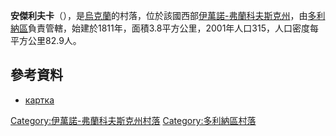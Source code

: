 {{coord|48|52|17|N|23|55|29|E|scale:30000|display=title}}

'''安傑利夫卡'''（{{lang-uk|Ангелівка}}），是[[烏克蘭|烏克蘭]]的村落，位於該國西部[[伊萬諾-弗蘭科夫斯克州|伊萬諾-弗蘭科夫斯克州]]，由[[多利納區|多利納區]]負責管轄，始建於1811年，面積3.8平方公里，2001年人口315，人口密度每平方公里82.9人。

==參考資料==
* [http://gska2.rada.gov.ua/pls/z7502/A005?rdat1=13.12.2009&rf7571=13522 картка]{{dead link|date=2017年12月 |bot=InternetArchiveBot |fix-attempted=yes }}

{{DEFAULTSORT:Ангелівка}}
[[Category:伊萬諾-弗蘭科夫斯克州村落|Category:伊萬諾-弗蘭科夫斯克州村落]]
[[Category:多利納區村落|Category:多利納區村落]]


{{IvanoFrankivsk-geo-stub}}